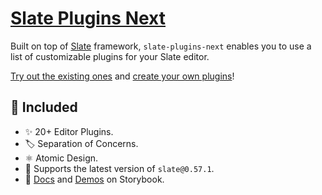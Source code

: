
<Meta title="Docs/Intro" />

# [Slate Plugins Next](https://github.com/zbeyens/slate-plugins-next)

Built on top of [Slate](https://github.com/ianstormtaylor/slate#documentation) framework, `slate-plugins-next` enables you to use a list of
customizable plugins for your Slate editor.

[Try out the existing ones](https://slate-plugins-next.netlify.com/?path=/story/plugins-playground--plugins) and [create your own plugins](https://slate-plugins-next.netlify.com/?path=/docs/docs-guide--page)!

## 🚀 Included

- ✨ 20+ Editor Plugins.
- 🏷️ Separation of Concerns.
- ⚛️ Atomic Design.
- 🎌 Supports the latest version of `slate@0.57.1`.
- 📖 [Docs](https://slate-plugins-next.netlify.com/?path=/docs/docs-getting-started--page) and [Demos](https://slate-plugins-next.netlify.com/?path=/story/plugins-playground--plugins) on Storybook.
